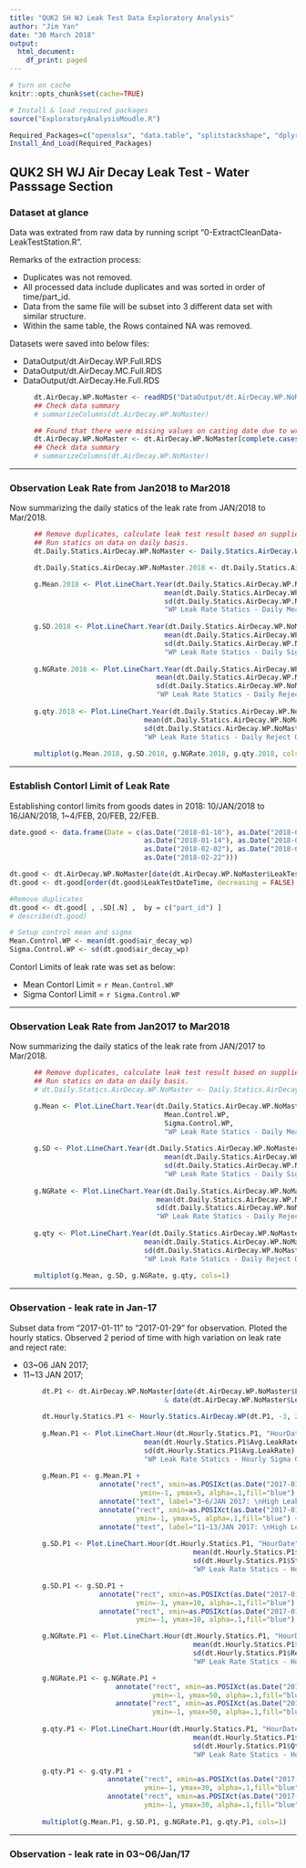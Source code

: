 ```yaml
---
title: "QUK2 SH WJ Leak Test Data Exploratory Analysis"
author: "Jim Yan"
date: "30 March 2018"
output:
  html_document:
    df_print: paged
---
```


```r
# turn on cache
knitr::opts_chunk$set(cache=TRUE)
```

```r
# Install & load required packages
source("ExploratoryAnalysisMoudle.R")

Required_Packages=c("openxlsx", "data.table", "splitstackshape", "dplyr","tidyr", "lubridate","ggplot2", "scales", "plotly", "mlr", "psych")
Install_And_Load(Required_Packages)
```

## QUK2 SH WJ Air Decay Leak Test - Water Passsage Section

### Dataset at glance

Data was extrated from raw data by running script "0-ExtractCleanData-LeakTestStation.R".

Remarks of the extraction process:

* Duplicates was not removed.
* All processed data include duplicates and was sorted in order of time/part_id. 
* Data from the same file will be subset into 3 different data set with similar structure.
* Within the same table, the Rows contained NA was removed.

Datasets were saved into below files:

* DataOutput/dt.AirDecay.WP.Full.RDS
* DataOutput/dt.AirDecay.MC.Full.RDS
* DataOutput/dt.AirDecay.He.Full.RDS

```r
      dt.AirDecay.WP.NoMaster <- readRDS("DataOutput/dt.AirDecay.WP.NoMaster.RDS")
      ## Check data summary
      # summarizeColumns(dt.AirDecay.WP.NoMaster)

      ## Found that there were missing values on casting date due to wrong barcode format. We need to remove those part with incorrect ID.
      dt.AirDecay.WP.NoMaster <- dt.AirDecay.WP.NoMaster[complete.cases(dt.AirDecay.WP.NoMaster),]
      ## Check data summary
      # summarizeColumns(dt.AirDecay.WP.NoMaster)
```

***

### Observation Leak Rate from Jan2018 to Mar2018

Now summarizing the daily statics of the leak rate from JAN/2018 to Mar/2018.

```r
      ## Remove duplicates, calculate leak test result based on supplied spec.
      ## Run statics on data on daily basis.
      dt.Daily.Statics.AirDecay.WP.NoMaster <- Daily.Statics.AirDecay.WP(dt.AirDecay.WP.NoMaster, -3, 2.1 )

      dt.Daily.Statics.AirDecay.WP.NoMaster.2018 <- dt.Daily.Statics.AirDecay.WP.NoMaster[dt.Daily.Statics.AirDecay.WP.NoMaster$Date >= as.Date("2018-01-01"),]

      g.Mean.2018 <- Plot.LineChart.Year(dt.Daily.Statics.AirDecay.WP.NoMaster.2018, "Date", "Avg.LeakRate", 0, -3, 2.1,
                                      mean(dt.Daily.Statics.AirDecay.WP.NoMaster.2018$Avg.LeakRate),
                                      sd(dt.Daily.Statics.AirDecay.WP.NoMaster.2018$Avg.LeakRate),
                                      "WP Leak Rate Statics - Daily Mean Chart")
      
      g.SD.2018 <- Plot.LineChart.Year(dt.Daily.Statics.AirDecay.WP.NoMaster.2018, "Date", "Stdev.LeakRate", 0, 0, 0,
                                      mean(dt.Daily.Statics.AirDecay.WP.NoMaster.2018$Stdev.LeakRate),
                                      sd(dt.Daily.Statics.AirDecay.WP.NoMaster.2018$Stdev.LeakRate),
                                      "WP Leak Rate Statics - Daily Sigma Chart")
      
      g.NGRate.2018 <- Plot.LineChart.Year(dt.Daily.Statics.AirDecay.WP.NoMaster.2018, "Date", "RejectPrecent", 0, 0, 0,
                                    mean(dt.Daily.Statics.AirDecay.WP.NoMaster.2018$RejectPrecent),
                                    sd(dt.Daily.Statics.AirDecay.WP.NoMaster.2018$RejectPrecent),
                                    "WP Leak Rate Statics - Daily Reject Precentage Chart")
      
      g.qty.2018 <- Plot.LineChart.Year(dt.Daily.Statics.AirDecay.WP.NoMaster.2018, "Date", "Qty", 0, 0, 0,
                                 mean(dt.Daily.Statics.AirDecay.WP.NoMaster.2018$Qty),
                                 sd(dt.Daily.Statics.AirDecay.WP.NoMaster.2018$Qty),
                                 "WP Leak Rate Statics - Daily Reject Qty. Chart")
      
      multiplot(g.Mean.2018, g.SD.2018, g.NGRate.2018, g.qty.2018, cols=1)
```

***

### Establish Contorl Limit of Leak Rate

Establishing contorl limits from goods dates in 2018: 10/JAN/2018 to 16/JAN/2018, 1~4/FEB, 20/FEB, 22/FEB. 
```r
date.good <- data.frame(Date = c(as.Date("2018-01-10"), as.Date("2018-01-11"), as.Date("2018-01-12"), as.Date("2018-01-13"),
                                 as.Date("2018-01-14"), as.Date("2018-01-15"), as.Date("2018-01-16"), as.Date("2018-02-01"),
                                 as.Date("2018-02-02"), as.Date("2018-02-03"), as.Date("2018-02-04"), as.Date("2018-02-20"),
                                 as.Date("2018-02-22")))

dt.good <- dt.AirDecay.WP.NoMaster[date(dt.AirDecay.WP.NoMaster$LeakTestDateTime) %in% date.good[,1], ]
dt.good <- dt.good[order(dt.good$LeakTestDateTime, decreasing = FALSE),]

#Remove duplicates
dt.good <- dt.good[ , .SD[.N] ,  by = c("part_id") ]
# describe(dt.good)

# Setup control mean and sigma
Mean.Control.WP <- mean(dt.good$air_decay_wp)
Sigma.Control.WP <- sd(dt.good$air_decay_wp)

```

Contorl Limits of leak rate was set as below:

* Mean Contorl Limit = `r Mean.Control.WP`
* Sigma Contorl Limit = `r Sigma.Control.WP`

***

### Observation Leak Rate from Jan2017 to Mar2018

Now summarizing the daily statics of the leak rate from JAN/2017 to Mar/2018.
```r
      ## Remove duplicates, calculate leak test result based on supplied spec.
      ## Run statics on data on daily basis.
      # dt.Daily.Statics.AirDecay.WP.NoMaster <- Daily.Statics.AirDecay.WP(dt.AirDecay.WP.NoMaster, -3, 2.1 )

      g.Mean <- Plot.LineChart.Year(dt.Daily.Statics.AirDecay.WP.NoMaster, "Date", "Avg.LeakRate", 0, -3, 2.1,
                                      Mean.Control.WP,
                                      Sigma.Control.WP,
                                      "WP Leak Rate Statics - Daily Mean Chart")
      
      g.SD <- Plot.LineChart.Year(dt.Daily.Statics.AirDecay.WP.NoMaster, "Date", "Stdev.LeakRate", 0, 0, 0,
                                      mean(dt.Daily.Statics.AirDecay.WP.NoMaster$Stdev.LeakRate),
                                      sd(dt.Daily.Statics.AirDecay.WP.NoMaster$Stdev.LeakRate),
                                      "WP Leak Rate Statics - Daily Sigma Chart")
      
      g.NGRate <- Plot.LineChart.Year(dt.Daily.Statics.AirDecay.WP.NoMaster, "Date", "RejectPrecent", 0, 0, 0,
                                    mean(dt.Daily.Statics.AirDecay.WP.NoMaster$RejectPrecent),
                                    sd(dt.Daily.Statics.AirDecay.WP.NoMaster$RejectPrecent),
                                    "WP Leak Rate Statics - Daily Reject Precentage Chart")
      
      g.qty <- Plot.LineChart.Year(dt.Daily.Statics.AirDecay.WP.NoMaster, "Date", "Qty", 0, 0, 0,
                                 mean(dt.Daily.Statics.AirDecay.WP.NoMaster$Qty),
                                 sd(dt.Daily.Statics.AirDecay.WP.NoMaster$Qty),
                                 "WP Leak Rate Statics - Daily Reject Qty. Chart")
      
      multiplot(g.Mean, g.SD, g.NGRate, g.qty, cols=1)
```

***

### Observation - leak rate in Jan-17

Subset data from "2017-01-11" to "2017-01-29" for observation. Ploted the hourly statics. Observed 2 period of time with high variation on leak rate and reject rate:

* 03~06 JAN 2017;
* 11~13 JAN 2017;

```r
        dt.P1 <- dt.AirDecay.WP.NoMaster[date(dt.AirDecay.WP.NoMaster$LeakTestDateTime) >= as.Date("2017-01-01") 
                                      & date(dt.AirDecay.WP.NoMaster$LeakTestDateTime) <= as.Date("2017-01-29") ,]
        
        dt.Hourly.Statics.P1 <- Hourly.Statics.AirDecay.WP(dt.P1, -3, 2.1 )
        
        g.Mean.P1 <- Plot.LineChart.Hour(dt.Hourly.Statics.P1, "HourDate", "Avg.LeakRate", 0, -3, 2.1,
                                 mean(dt.Hourly.Statics.P1$Avg.LeakRate),
                                 sd(dt.Hourly.Statics.P1$Avg.LeakRate),
                                 "WP Leak Rate Statics - Hourly Sigma Chart")
        
        g.Mean.P1 <- g.Mean.P1 + 
                      annotate("rect", xmin=as.POSIXct(as.Date("2017-01-03")), xmax=as.POSIXct(as.Date("2017-01-07")), 
                                ymin=-1, ymax=5, alpha=.1,fill="blue") + 
                      annotate("text", label="3~6/JAN 2017: \nHigh Leak Rate\n Variation & \nReject Rate", x=as.POSIXct(as.Date("2017-01-05")), y=4 ) +
                      annotate("rect", xmin=as.POSIXct(as.Date("2017-01-11")), xmax=as.POSIXct(as.Date("2017-01-14")), 
                               ymin=-1, ymax=5, alpha=.1,fill="blue") +
                      annotate("text", label="11~13/JAN 2017: \nHigh Leak Rate\n Variation & \nReject Rate", x=as.POSIXct(as.Date("2017-01-12")), y=4 )
          
        g.SD.P1 <- Plot.LineChart.Hour(dt.Hourly.Statics.P1, "HourDate", "Stdev.LeakRate", 0, 0, 0,
                                             mean(dt.Hourly.Statics.P1$Stdev.LeakRate),
                                             sd(dt.Hourly.Statics.P1$Stdev.LeakRate),
                                             "WP Leak Rate Statics - Hourly Mean Chart")

        g.SD.P1 <- g.SD.P1 + 
                      annotate("rect", xmin=as.POSIXct(as.Date("2017-01-03")), xmax=as.POSIXct(as.Date("2017-01-07")), 
                               ymin=-1, ymax=10, alpha=.1,fill="blue") + 
                      annotate("rect", xmin=as.POSIXct(as.Date("2017-01-11")), xmax=as.POSIXct(as.Date("2017-01-14")), 
                               ymin=-1, ymax=10, alpha=.1,fill="blue") 

        g.NGRate.P1 <- Plot.LineChart.Hour(dt.Hourly.Statics.P1, "HourDate", "RejectPrecent", 0, 0, 0,
                                             mean(dt.Hourly.Statics.P1$RejectPrecent),
                                             sd(dt.Hourly.Statics.P1$RejectPrecent),
                                             "WP Leak Rate Statics - Hourly Reject Precentage Chart")

        g.NGRate.P1 <- g.NGRate.P1 + 
                          annotate("rect", xmin=as.POSIXct(as.Date("2017-01-03")), xmax=as.POSIXct(as.Date("2017-01-07")), 
                                   ymin=-1, ymax=50, alpha=.1,fill="blue") + 
                          annotate("rect", xmin=as.POSIXct(as.Date("2017-01-11")), xmax=as.POSIXct(as.Date("2017-01-14")), 
                                   ymin=-1, ymax=50, alpha=.1,fill="blue") 
                
        g.qty.P1 <- Plot.LineChart.Hour(dt.Hourly.Statics.P1, "HourDate", "Qty", 0, 0, 0,
                                             mean(dt.Hourly.Statics.P1$Qty),
                                             sd(dt.Hourly.Statics.P1$Qty),
                                             "WP Leak Rate Statics - Hourly Reject Qty. Chart")

        g.qty.P1 <- g.qty.P1 + 
                        annotate("rect", xmin=as.POSIXct(as.Date("2017-01-03")), xmax=as.POSIXct(as.Date("2017-01-07")), 
                                 ymin=-1, ymax=30, alpha=.1,fill="blue") + 
                        annotate("rect", xmin=as.POSIXct(as.Date("2017-01-11")), xmax=as.POSIXct(as.Date("2017-01-14")), 
                                 ymin=-1, ymax=30, alpha=.1,fill="blue") 
        
        multiplot(g.Mean.P1, g.SD.P1, g.NGRate.P1, g.qty.P1, cols=1)
```

***

### Observation - leak rate in 03~06/Jan/17

```r

```
